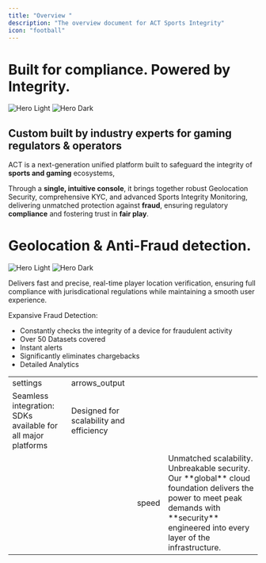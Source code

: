 ```yaml
---
title: "Overview "
description: "The overview document for ACT Sports Integrity"
icon: "football"
---
```


# Built for compliance. Powered by Integrity.



<img
  className="block dark:hidden"
  src="/images/SI-pic1-light.png"
  alt="Hero Light"
/>
<img
  className="hidden dark:block"
  src="/images/SI-pic1-dark.png"
  alt="Hero Dark"
/>

## Custom built by industry experts for gaming regulators & operators

ACT is a next-generation unified platform built to safeguard the integrity of **sports and gaming** ecosystems,

Through a **single, intuitive console**, it brings together robust Geolocation Security, comprehensive KYC, and advanced Sports Integrity Monitoring, delivering unmatched protection against **fraud**, ensuring regulatory **compliance** and fostering trust in **fair play**.

# Geolocation & Anti-Fraud detection.

<img
  className="block dark:hidden"
  src="/images/SI-pic2-light.png"
  alt="Hero Light"
/>
<img
  className="hidden dark:block"
  src="/images/SI-pic2-dark.png"
  alt="Hero Dark"
/>

Delivers fast and precise, real-time player location verification, ensuring full compliance with jurisdicational regulations while maintaining a smooth user experience.

Expansive Fraud Detection:
- Constantly checks the integrity of a device for fraudulent activity
- Over 50 Datasets covered
- Instant alerts
- Significantly eliminates chargebacks
- Detailed Analytics

<link rel="stylesheet" href="https://fonts.googleapis.com/css2?family=Material+Symbols+Outlined:opsz,wght,FILL,GRAD@20..48,100..700,0..1,-50..200" />

<table>
  <tr>
    <td><span class="material-symbols-outlined">settings</span></td>
    <td><span class="material-symbols-outlined">arrows_output</span></td>
  </tr>
  <tr>
    <td>
      Seamless integration: SDKs available for all major platforms</td>
    <td>
      Designed for scalability and efficiency</td>
  </tr>
  <tr>
    <td><Icon icon="file-certificate" iconType="duotone" size="48"/></td>
    <td></td>
    <td><span class="material-symbols-outlined">speed</span></td>
    <td>Unmatched scalability. Unbreakable security. Our **global** cloud foundation delivers the power to meet peak demands with **security** engineered into every layer of the infrastructure.</td>
  </tr>
</table>
